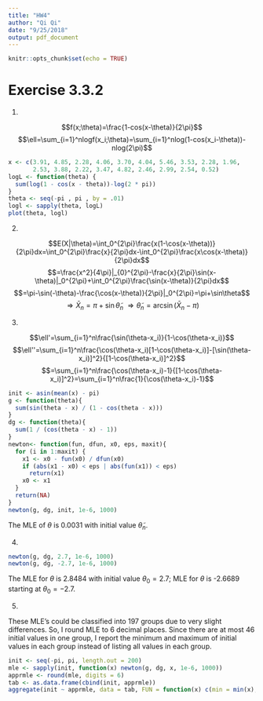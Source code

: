 ```yaml
---
title: "HW4"
author: "Qi Qi"
date: "9/25/2018"
output: pdf_document
---
```


```r
knitr::opts_chunk$set(echo = TRUE)
```

# Exercise 3.3.2

1.

$$f(x;\theta)=\frac{1-cos(x-\theta)}{2\pi}$$
$$\ell=\sum_{i=1}^nlogf(x_i;\theta)=\sum_{i=1}^nlog(1-cos(x_i-\theta))-nlog(2\pi)$$
```r
x <- c(3.91, 4.85, 2.28, 4.06, 3.70, 4.04, 5.46, 3.53, 2.28, 1.96,
       2.53, 3.88, 2.22, 3.47, 4.82, 2.46, 2.99, 2.54, 0.52)
logL <- function(theta) {
  sum(log(1 - cos(x - theta))-log(2 * pi))
}
theta <- seq(-pi , pi , by = .01)
logl <- sapply(theta, logL)
plot(theta, logl)

```

2.

$$E(X|\theta)=\int_0^{2\pi}\frac{x(1-\cos(x-\theta))}{2\pi}dx=\int_0^{2\pi}\frac{x}{2\pi}dx-\int_0^{2\pi}\frac{x\cos(x-\theta)}{2\pi}dx$$
$$=\frac{x^2}{4\pi}|_{0}^{2\pi}-\frac{x}{2\pi}\sin(x-\theta)|_0^{2\pi}+\int_0^{2\pi}\frac{\sin(x-\theta)}{2\pi}dx$$
$$=\pi-\sin(-\theta)-\frac{\cos(x-\theta)}{2\pi}|_0^{2\pi}=\pi+\sin\theta$$
$$\Rightarrow \bar{X}_n=\pi+\sin\tilde{\theta}_n \ \Rightarrow \tilde{\theta}_n=\arcsin(\bar{X}_n-\pi)$$

3.

$$\ell'=\sum_{i=1}^n\frac{\sin(\theta-x_i)}{1-\cos(\theta-x_i)}$$
$$\ell''=\sum_{i=1}^n\frac{\cos(\theta-x_i)[1-\cos(\theta-x_i)]-[\sin(\theta-x_i)]^2}{[1-\cos(\theta-x_i)]^2}$$
$$=\sum_{i=1}^n\frac{\cos(\theta-x_i)-1}{[1-\cos(\theta-x_i)]^2}=\sum_{i=1}^n\frac{1}{\cos(\theta-x_i)-1}$$

```r
init <- asin(mean(x) - pi)
g <- function(theta){
  sum(sin(theta - x) / (1 - cos(theta - x)))
}
dg <- function(theta){
  sum(1 / (cos(theta - x) - 1))
}
newton<- function(fun, dfun, x0, eps, maxit){
  for (i in 1:maxit) {
    x1 <- x0 - fun(x0) / dfun(x0)
    if (abs(x1 - x0) < eps | abs(fun(x1)) < eps)
      return(x1)
    x0 <- x1
  }
  return(NA)
}
newton(g, dg, init, 1e-6, 1000)

```

The MLE of $\theta$ is 0.0031 with initial value $\tilde{\theta}_n$.

4.

```r
newton(g, dg, 2.7, 1e-6, 1000)
newton(g, dg, -2.7, 1e-6, 1000)
```
The MLE for $\theta$ is 2.8484 with initial value $\theta_0=2.7$; MLE for $\theta$ is -2.6689 starting at $\theta_0=-2.7$.

5.

These MLE's could be classified into 197 groups due to very slight differences. So, I round MLE to 6 decimal places. Since there are at most 46 initial values in one group, I report the minimum and maximum of initial values in each group instead of listing all values in each group. 

```r
init <- seq(-pi, pi, length.out = 200)
mle <- sapply(init, function(x) newton(g, dg, x, 1e-6, 1000))
apprmle <- round(mle, digits = 6)
tab <- as.data.frame(cbind(init, apprmle))
aggregate(init ~ apprmle, data = tab, FUN = function(x) c(min = min(x), maxi = max(x) ))
```





